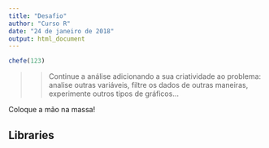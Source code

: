 ```yaml
---
title: "Desafio"
author: "Curso R"
date: "24 de janeiro de 2018"
output: html_document
---
```


```r
chefe(123)
```


>> Continue a análise adicionando a sua criatividade ao problema: analise outras variáveis, filtre os dados de outras maneiras, experimente outros tipos de gráficos...

Coloque a mão na massa!

## Libraries 

```r

```

